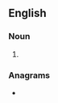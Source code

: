 ==English==

===Noun===
{{en-noun}}

# {{alternative spelling of|datolite|lang=en}}

===Anagrams===
* {{l|en|thiolated}}